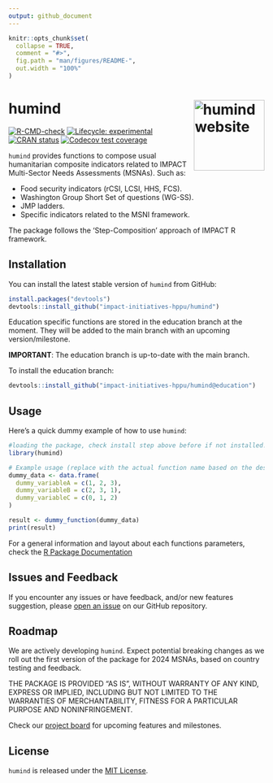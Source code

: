 ```yaml
---
output: github_document
---
```


<!-- README.md is generated from README.Rmd. Please edit that file -->

```r
knitr::opts_chunk$set(
  collapse = TRUE,
  comment = "#>",
  fig.path = "man/figures/README-",
  out.width = "100%"
)

```

# humind <a href="https://impact-initiatives-hppu.github.io/humind/"><img src="man/figures/logo.png" align="right" height="139" alt="humind website" /></a>

<!-- badges: start -->
[![R-CMD-check](https://github.com/impact-initiatives-hppu/humind/actions/workflows/R-CMD-check.yaml/badge.svg)](https://github.com/impact-initiatives-hppu/humind/actions/workflows/R-CMD-check.yaml)
[![Lifecycle: experimental](https://img.shields.io/badge/lifecycle-experimental-orange.svg)](https://lifecycle.r-lib.org/articles/stages.html#experimental)
[![CRAN status](https://www.r-pkg.org/badges/version/humind)](https://CRAN.R-project.org/package=humind)
[![Codecov test coverage](https://codecov.io/gh/impact-initiatives-hppu/humind/branch/main/graph/badge.svg)](https://app.codecov.io/gh/impact-initiatives-hppu/humind?branch=main)
<!-- badges: end -->

`humind` provides functions to compose usual humanitarian composite
indicators related to IMPACT Multi-Sector Needs Assessments (MSNAs). Such as:

- Food security indicators (rCSI, LCSI, HHS, FCS).
- Washington Group Short Set of questions (WG-SS).
- JMP ladders.
- Specific indicators related to the MSNI framework.

The package follows the 'Step-Composition' approach of IMPACT R framework.

## Installation

You can install the latest stable version of `humind` from GitHub:

``` r
install.packages("devtools")
devtools::install_github("impact-initiatives-hppu/humind")
```

Education specific functions are stored in the education branch at the
moment. They will be added to the main branch with an upcoming
version/milestone. 

**IMPORTANT**: The education branch is up-to-date with the main branch.

To install the education branch:

``` r
devtools::install_github("impact-initiatives-hppu/humind@education")
```

## Usage

Here’s a quick dummy example of how to use `humind`:

``` r
#loading the package, check install step above before if not installed!  
library(humind)

# Example usage (replace with the actual function name based on the desired output, check R directory for each function name)
dummy_data <- data.frame(
  dummy_variableA = c(1, 2, 3),
  dummy_variableB = c(2, 3, 1),
  dummy_variableC = c(0, 1, 2)
)

result <- dummy_function(dummy_data)
print(result)
```

For a general information and layout about each functions parameters, check the [R Package Documentation](r_package_documentation.md)

## Issues and Feedback

If you encounter any issues or have feedback, and/or new features suggestion, please [open an
issue](https://github.com/impact-initiatives-hppu/humind/issues/new/choose)
on our GitHub repository.

## Roadmap

We are actively developing `humind`. Expect potential breaking changes as we roll out the first version of the package for 2024 MSNAs, based on country testing and feedback. 


THE PACKAGE  IS PROVIDED "AS IS", WITHOUT WARRANTY OF ANY KIND,
EXPRESS OR IMPLIED, INCLUDING BUT NOT LIMITED TO THE WARRANTIES OF
MERCHANTABILITY, FITNESS FOR A PARTICULAR PURPOSE AND
NONINFRINGEMENT. 

Check our [project board](https://github.com/impact-initiatives-hppu/humind/projects) for upcoming features and milestones.

## License

`humind` is released under the [MIT License](LICENSE.md).

